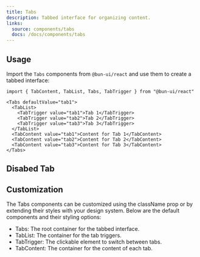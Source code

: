 ```yaml
---
title: Tabs
description: Tabbed interface for organizing content.
links:
  source: components/tabs
  docs: /docs/components/tabs
---
```


<ComponentPreview name="tabs-basic" />

## Usage

Import the `Tabs` components from `@bun-ui/react` and use them to create a
tabbed interface:

```tsx
import { TabContent, TabList, Tabs, TabTrigger } from "@bun-ui/react"
```

```tsx
<Tabs defaultValue="tab1">
  <TabList>
    <TabTrigger value="tab1">Tab 1</TabTrigger>
    <TabTrigger value="tab2">Tab 2</TabTrigger>
    <TabTrigger value="tab3">Tab 3</TabTrigger>
  </TabList>
  <TabContent value="tab1">Content for Tab 1</TabContent>
  <TabContent value="tab2">Content for Tab 2</TabContent>
  <TabContent value="tab3">Content for Tab 3</TabContent>
</Tabs>
```

## Disabed Tab

<ComponentPreview name="tabs-disabled" />

## Customization

The Tabs components can be customized using the className prop or by extending
their styles with your design system. Below are the default components and their
styling options:

- Tabs: The root container for the tabbed interface.
- TabList: The container for the tab triggers.
- TabTrigger: The clickable element to switch between tabs.
- TabContent: The container for the content of each tab.

<ComponentPreview name="tabs-customized" />
